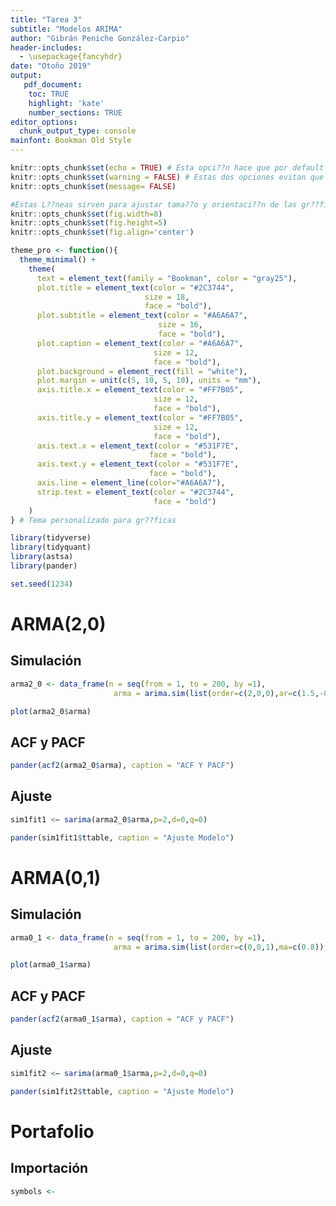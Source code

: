 ```yaml
---
title: "Tarea 3"
subtitle: "Modelos ARIMA"
author: "Gibrán Peniche González-Carpio"
header-includes: 
  - \usepackage{fancyhdr}
date: "Otoño 2019"
output: 
   pdf_document:
    toc: TRUE
    highlight: 'kate'
    number_sections: TRUE
editor_options: 
  chunk_output_type: console
mainfont: Bookman Old Style
---
```


```r
knitr::opts_chunk$set(echo = TRUE) # Esta opci??n hace que por default se imprima el c??digo
knitr::opts_chunk$set(warning = FALSE) # Estas dos opciones evitan que se impriman mensajes a la hora de generar el pdf
knitr::opts_chunk$set(message= FALSE)

#Estas L??neas sirven para ajustar tama??o y orientaci??n de las gr??ficas
knitr::opts_chunk$set(fig.width=8)
knitr::opts_chunk$set(fig.height=5)
knitr::opts_chunk$set(fig.align='center')

theme_pro <- function(){
  theme_minimal() +
    theme(
      text = element_text(family = "Bookman", color = "gray25"),
      plot.title = element_text(color = "#2C3744", 
                              size = 18, 
                              face = "bold"),
      plot.subtitle = element_text(color = "#A6A6A7",
                                 size = 16,
                                 face = "bold"),
      plot.caption = element_text(color = "#A6A6A7",
                                size = 12,
                                face = "bold"),
      plot.background = element_rect(fill = "white"),
      plot.margin = unit(c(5, 10, 5, 10), units = "mm"),
      axis.title.x = element_text(color = "#FF7B05",
                                size = 12,
                                face = "bold"),
      axis.title.y = element_text(color = "#FF7B05",
                                size = 12,
                                face = "bold"),
      axis.text.x = element_text(color = "#531F7E",
                               face = "bold"),
      axis.text.y = element_text(color = "#531F7E",
                               face = "bold"),
      axis.line = element_line(color="#A6A6A7"),
      strip.text = element_text(color = "#2C3744",
                                face = "bold")
    )
} # Tema personalizado para gr??ficas
```

\thispagestyle{empty}

\newpage
\pagenumbering{arabic} 

\fancyhead[L]{\thepage}
\fancyhead[R]{ITAM}
\fancyfoot[C]{Gibrán Peniche}
\pagestyle{fancy}
\addtolength{\headheight}{1.0cm}
\pagestyle{fancyplain}


```r

library(tidyverse)
library(tidyquant)
library(astsa)
library(pander)

set.seed(1234)

```

# ARMA(2,0)
## Simulación

```r


arma2_0 <- data_frame(n = seq(from = 1, to = 200, by =1),  
                       arma = arima.sim(list(order=c(2,0,0),ar=c(1.5,-0.9)),n=200))

plot(arma2_0$arma)

```

\pagebreak


## ACF y PACF

```r

pander(acf2(arma2_0$arma), caption = "ACF Y PACF")


```

\pagebreak

## Ajuste

```r
sim1fit1 <− sarima(arma2_0$arma,p=2,d=0,q=0)

pander(sim1fit1$ttable, caption = "Ajuste Modelo")
```



# ARMA(0,1)
## Simulación

```r


arma0_1 <- data_frame(n = seq(from = 1, to = 200, by =1),  
                       arma = arima.sim(list(order=c(0,0,1),ma=c(0.8)),n=200))

plot(arma0_1$arma)

```

\pagebreak

## ACF y PACF

```r

pander(acf2(arma0_1$arma), caption = "ACF y PACF")


```

\pagebreak

## Ajuste

```r
sim1fit2 <− sarima(arma0_1$arma,p=2,d=0,q=0)

pander(sim1fit2$ttable, caption = "Ajuste Modelo")
```

# Portafolio
## Importación

```r

symbols <- 

```

